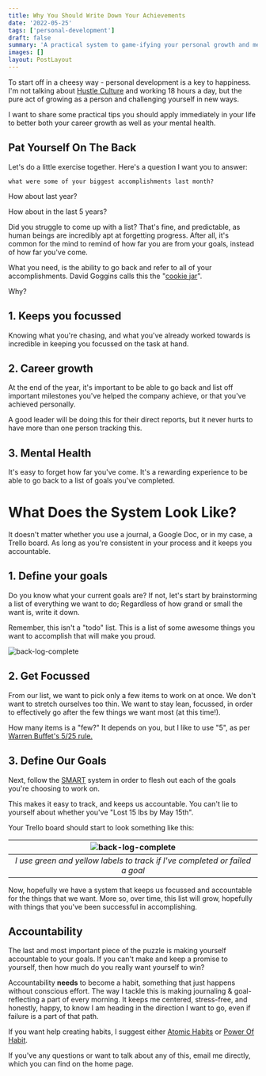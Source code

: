 ```yaml
---
title: Why You Should Write Down Your Achievements
date: '2022-05-25'
tags: ['personal-development']
draft: false
summary: 'A practical system to game-ifying your personal growth and mental health'
images: []
layout: PostLayout
---
```


To start off in a cheesy way - personal development is a key to happiness. I'm not talking about [Hustle Culture][0] and working 18 hours a day, but the pure act of growing as a person and challenging yourself in new ways.

I want to share some practical tips you should apply immediately in your life to better both your career growth as well as your mental health.

## Pat Yourself On The Back

Let's do a little exercise together. Here's a question I want you to answer:

```
what were some of your biggest accomplishments last month?
```

How about last year?

How about in the last 5 years?

Did you struggle to come up with a list? That's fine, and predictable, as human beings are incredibly apt at forgetting progress. After all, it's common for the mind to remind of how far you are from your goals, instead of how far you've come.

What you need, is the ability to go back and refer to all of your accomplishments. David Goggins calls this the "[cookie jar][3]".

Why?

## 1. Keeps you focussed

Knowing what you're chasing, and what you've already worked towards is incredible in keeping you focussed on the task at hand.

## 2. Career growth

At the end of the year, it's important to be able to go back and list off important milestones you've helped the company achieve, or that you've achieved personally.

A good leader will be doing this for their direct reports, but it never hurts to have more than one person tracking this.

## 3. Mental Health

It's easy to forget how far you've come. It's a rewarding experience to be able to go back to a list of goals you've completed.

# What Does the System Look Like?

It doesn't matter whether you use a journal, a Google Doc, or in my case, a Trello board. As long as you're consistent in your process and it keeps you accountable.

## 1. Define your goals

Do you know what your current goals are? If not, let's start by brainstorming a list of everything we want to do; Regardless of how grand or small the want is, write it down.

Remember, this isn't a "todo" list. This is a list of some awesome things you want to accomplish that will make you proud.

![back-log-complete](/static/images/achievements/backlog.png)

## 2. Get Focussed

From our list, we want to pick only a few items to work on at once. We don't want to stretch ourselves too thin. We want to stay lean, focussed, in order to effectively go after the few things we want most (at this time!).

How many items is a "few?" It depends on you, but I like to use "5", as per [Warren Buffet's 5/25 rule.][2]

## 3. Define Our Goals

Next, follow the [SMART][1] system in order to flesh out each of the goals you're choosing to work on.

This makes it easy to track, and keeps us accountable. You can't lie to yourself about whether you've "Lost 15 lbs by May 15th".

Your Trello board should start to look something like this:

|       ![back-log-complete](/static/images/achievements/inflight.png)        |
| :-------------------------------------------------------------------------: |
| _I use green and yellow labels to track if I've completed or failed a goal_ |

Now, hopefully we have a system that keeps us focussed and accountable for the things that we want. More so, over time, this list will grow, hopefully with things that you've been successful in accomplishing.

## Accountability

The last and most important piece of the puzzle is making yourself accountable to your goals. If you can't make and keep a promise to yourself, then how much do you really want yourself to win?

Accountability **needs** to become a habit, something that just happens without conscious effort. The way I tackle this is making journaling & goal-reflecting a part of every morning. It keeps me centered, stress-free, and honestly, happy, to know I am heading in the direction I want to go, even if failure is a part of that path.

If you want help creating habits, I suggest either [Atomic Habits][4] or [Power Of Habit][5].

If you've any questions or want to talk about any of this, email me directly, which you can find on the home page.

[0]: https://www.monster.com/career-advice/article/what-is-hustle-culture
[1]: https://www.indeed.com/career-advice/career-development/smart-goals
[2]: https://www.youtube.com/watch?v=gkhtYs22bLI&ab_channel=TheArtofImprovement
[3]: https://thewilliamkon.medium.com/david-goggins-the-cookie-jar-method-explained-fa2f6d586d50
[4]: https://jamesclear.com/atomic-habits
[5]: https://www.goodreads.com/book/show/12609433-the-power-of-habit

